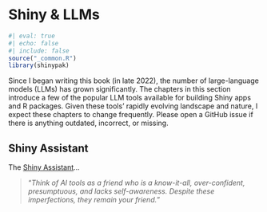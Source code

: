 # Shiny & LLMs {#sec-shiny-llm .unnumbered}

```r
#| eval: true 
#| echo: false 
#| include: false
source("_common.R")
library(shinypak)
```

Since I began writing this book (in late 2022), the number of large-language models (LLMs) has grown significantly. The chapters in this section introduce a few of the popular LLM tools available for building Shiny apps and R packages. Given these tools' rapidly evolving landscape and nature, I expect these chapters to change frequently. Please open a GitHub issue if there is anything outdated, incorrect, or missing.

## Shiny Assistant

The [Shiny Assistant](https://gallery.shinyapps.io/assistant/)... 

> "*Think of AI tools as a friend who is a know-it-all, over-confident, presumptuous, and lacks self-awareness. Despite these imperfections, they remain your friend.*"